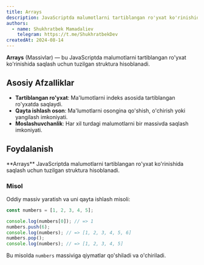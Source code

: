 ```yaml
---
title: Arrays
description: JavaScriptda malumotlarni tartiblangan ro'yxat ko'rinishida saqlash uchun tuzilgan struktura.
authors:
  - name: Shukhratbek Mamadaliev
    telegram: https://t.me/ShukhratbekDev
createdAt: 2024-08-14
---
```


**Arrays** (Massivlar) — bu JavaScriptda malumotlarni tartiblangan ro'yxat ko'rinishida saqlash uchun tuzilgan struktura hisoblanadi.

## Asosiy Afzalliklar

- **Tartiblangan ro'yxat**: Ma'lumotlarni indeks asosida tartiblangan ro'yxatda saqlaydi.
- **Qayta ishlash oson**: Ma'lumotlarni osongina qo'shish, o'chirish yoki yangilash imkoniyati.
- **Moslashuvchanlik**: Har xil turdagi malumotlarni bir massivda saqlash imkoniyati.

## Foydalanish

<Callout>
  **Arrays** JavaScriptda malumotlarni tartiblangan ro'yxat ko'rinishida saqlash uchun tuzilgan struktura hisoblanadi.
</Callout>

### Misol

Oddiy massiv yaratish va uni qayta ishlash misoli:

```js
const numbers = [1, 2, 3, 4, 5];

console.log(numbers[0]); // => 1
numbers.push(6);
console.log(numbers); // => [1, 2, 3, 4, 5, 6]
numbers.pop();
console.log(numbers); // => [1, 2, 3, 4, 5]
```

Bu misolda `numbers` massiviga qiymatlar qo'shiladi va o'chiriladi.
